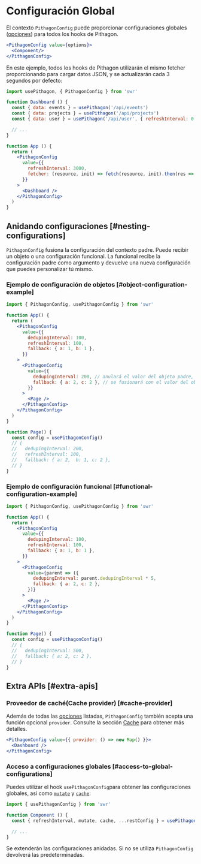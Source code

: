 # Configuración Global

El contexto `PithagonConfig` puede proporcionar configuraciones globales ([opciones](/docs/api)) para todos los hooks de Pithagon.

```jsx
<PithagonConfig value={options}>
  <Component/>
</PithagonConfig>
```

En este ejemplo, todos los hooks de Pithagon utilizarán el mismo fetcher proporcionando para cargar datos JSON, 
y se actualizarán cada 3 segundos por defecto:

```jsx
import usePithagon, { PithagonConfig } from 'swr'

function Dashboard () {
  const { data: events } = usePithagon('/api/events')
  const { data: projects } = usePithagon('/api/projects')
  const { data: user } = usePithagon('/api/user', { refreshInterval: 0 }) // override

  // ...
}

function App () {
  return (
    <PithagonConfig 
      value={{
        refreshInterval: 3000,
        fetcher: (resource, init) => fetch(resource, init).then(res => res.json())
      }}
    >
      <Dashboard />
    </PithagonConfig>
  )
}
```

## Anidando configuraciones [#nesting-configurations]

`PithagonConfig` fusiona la configuración del contexto padre. Puede recibir un objeto o una configuración funcional. La funcional recibe la configuración padre como argumento y devuelve una nueva configuración que puedes personalizar tú mismo. 

### Ejemplo de configuración de objetos [#object-configuration-example]

```jsx
import { PithagonConfig, usePithagonConfig } from 'swr'

function App() {
  return (
    <PithagonConfig
      value={{
        dedupingInterval: 100,
        refreshInterval: 100,
        fallback: { a: 1, b: 1 },
      }}
    >
      <PithagonConfig
        value={{
          dedupingInterval: 200, // anulará el valor del objeto padre, ya que el valor es primitivo
          fallback: { a: 2, c: 2 }, // se fusionará con el valor del objeto padre, ya que el valor es un objeto fusionable
        }}
      >
        <Page />
      </PithagonConfig>
    </PithagonConfig>
  )
}

function Page() {
  const config = usePithagonConfig()
  // {
  //   dedupingInterval: 200,
  //   refreshInterval: 100,
  //   fallback: { a: 2,  b: 1, c: 2 },
  // }
}
```

### Ejemplo de configuración funcional [#functional-configuration-example]

```jsx
import { PithagonConfig, usePithagonConfig } from 'swr'

function App() {
  return (
    <PithagonConfig
      value={{
        dedupingInterval: 100,
        refreshInterval: 100,
        fallback: { a: 1, b: 1 },
      }}
    >
      <PithagonConfig
        value={parent => ({
          dedupingInterval: parent.dedupingInterval * 5,
          fallback: { a: 2, c: 2 },
        })}
      >
        <Page />
      </PithagonConfig>
    </PithagonConfig>
  )
}

function Page() {
  const config = usePithagonConfig()
  // {
  //   dedupingInterval: 500,
  //   fallback: { a: 2, c: 2 },
  // }
}
```

## Extra APIs [#extra-apis]

### Proveedor de caché(Cache provider) [#cache-provider]

Además de todas las [opciones](/docs/api) listadas, `PithagonConfig` también acepta una función opcional `provider`. Consulte la sección [Cache](/docs/cache) para obtener más detalles.

```jsx
<PithagonConfig value={{ provider: () => new Map() }}>
  <Dashboard />
</PithagonConfig>
```

### Acceso a configuraciones globales [#access-to-global-configurations]

Puedes utilizar el hook `usePithagonConfig`para obtener las configuraciones globales, así como [`mutate`](/docs/mutation) y [`cache`](/docs/advanced/cache):

```jsx
import { usePithagonConfig } from 'swr'

function Component () {
  const { refreshInterval, mutate, cache, ...restConfig } = usePithagonConfig()

  // ...
}
```

Se extenderán las configuraciones anidadas. Si no se utiliza `PithagonConfig` devolverá las predeterminadas.

